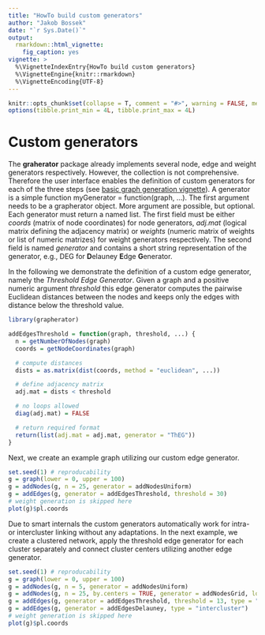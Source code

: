 ```yaml
---
title: "HowTo build custom generators"
author: "Jakob Bossek"
date: "`r Sys.Date()`"
output:
  rmarkdown::html_vignette:
    fig_caption: yes
vignette: >
  %\VignetteIndexEntry{HowTo build custom generators}
  %\VignetteEngine{knitr::rmarkdown}
  %\VignetteEncoding{UTF-8}
---
```


```r
knitr::opts_chunk$set(collapse = T, comment = "#>", warning = FALSE, message = FALSE, fig.align = "center")
options(tibble.print_min = 4L, tibble.print_max = 4L)
```

# Custom generators

The **graherator** package already implements several node, edge and weight generators respectively. However, the collection is not comprehensive. Therefore the user interface enables the definition of custom generators for each of the three steps (see [basic graph generation vignette](introduction.html)). A generator is a simple function myGenerator = function(graph, ...). The first argument needs to be a grapherator object. More argument are possible, but optional. Each generator must return a named list. The first field must be either *coords* (matrix of node coordinates) for node generators, *adj.mat* (logical matrix defining the adjacency matrix) or *weights* (numeric matrix of weights or list of numeric matrizes) for weight generators respectively. The second field is named *generator* and contains a short string representation of the generator, e.g., DEG for **D**elauney **E**dge **G**enerator.

In the following we demonstrate the definition of a custom edge generator, namely the *Threshold Edge Generator*. Given a graph and a positive numeric argument *threshold* this edge generator computes the pairwise Euclidean distances between the nodes and keeps only the edges with distance below the threshold value.

```r
library(grapherator)

addEdgesThreshold = function(graph, threshold, ...) {
  n = getNumberOfNodes(graph)
  coords = getNodeCoordinates(graph)

  # compute distances
  dists = as.matrix(dist(coords, method = "euclidean", ...))

  # define adjacency matrix
  adj.mat = dists < threshold

  # no loops allowed
  diag(adj.mat) = FALSE

  # return required format
  return(list(adj.mat = adj.mat, generator = "ThEG"))
}
```

Next, we create an example graph utilizing our custom edge generator.

```r
set.seed(1) # reproducability
g = graph(lower = 0, upper = 100)
g = addNodes(g, n = 25, generator = addNodesUniform)
g = addEdges(g, generator = addEdgesThreshold, threshold = 30)
# weight generation is skipped here
plot(g)$pl.coords
```

Due to smart internals the custom generators automatically work for intra- or intercluster linking without any adaptations. In the next example, we create a clustered network, apply the threshold edge generator for each cluster separately and connect cluster centers utilizing another edge generator.

```r
set.seed(1) # reproducability
g = graph(lower = 0, upper = 100)
g = addNodes(g, n = 5, generator = addNodesUniform)
g = addNodes(g, n = 25, by.centers = TRUE, generator = addNodesGrid, lower = c(0, 0), upper = c(15, 15))
g = addEdges(g, generator = addEdgesThreshold, threshold = 13, type = "intracluster")
g = addEdges(g, generator = addEdgesDelauney, type = "intercluster")
# weight generation is skipped here
plot(g)$pl.coords
```
